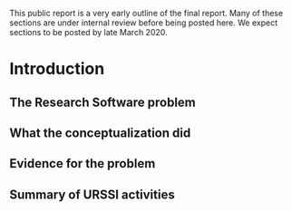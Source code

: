 This public report is a very early outline of the final report. Many of these sections are under internal review before being posted here. We expect sections to be posted by late March 2020.


# Introduction {#intro}

## The Research Software problem

## What the conceptualization did

## Evidence for the problem

## Summary of URSSI activities
